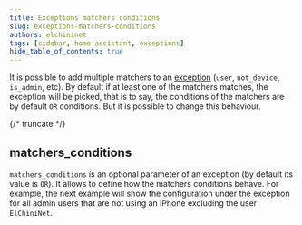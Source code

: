 ```yaml
---
title: Exceptions matchers conditions
slug: exceptions-matchers-conditions
authors: elchininet
tags: [sidebar, home-assistant, exceptions]
hide_table_of_contents: true
---
```


It is possible to add multiple matchers to an [exception](/custom-sidebar/configuration/exceptions) (`user`, `not_device`, `is_admin`, etc). By default if at least one of the matchers matches, the exception will be picked, that is to say, the conditions of the matchers are by default `OR` conditions. But it is possible to change this behaviour.

{/* truncate */}


## matchers_conditions

`matchers_conditions` is an optional parameter of an exception (by default its value is `OR`). It allows to define how the matchers conditions behave. For example, the next example will show the configuration under the exception for all admin users that are not using an iPhone excluding the user `ElChiniNet`.

<Example />